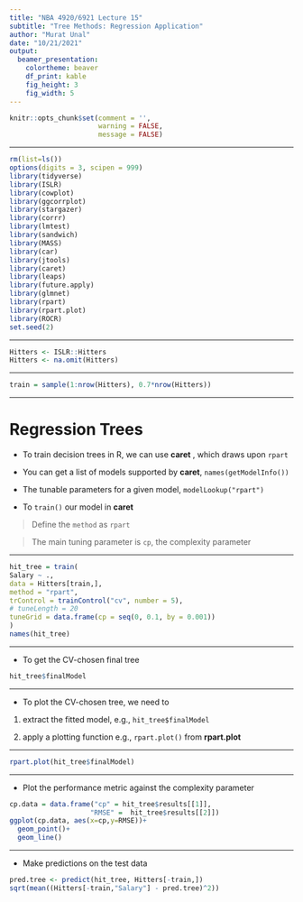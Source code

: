---
title: "NBA 4920/6921 Lecture 15"
subtitle: "Tree Methods: Regression Application" 
author: "Murat Unal"
date: "10/21/2021"
output: 
  beamer_presentation:
    colortheme: beaver
    df_print: kable
    fig_height: 3
    fig_width: 5
---

```{r setup, include=FALSE}
knitr::opts_chunk$set(comment = '', 
                      warning = FALSE, 
                      message = FALSE)
```

------------------------------------------------------------------------

```{r message=FALSE, warning=FALSE}
rm(list=ls())
options(digits = 3, scipen = 999)
library(tidyverse)
library(ISLR)
library(cowplot)
library(ggcorrplot)
library(stargazer)
library(corrr)
library(lmtest)
library(sandwich)
library(MASS)
library(car)
library(jtools)
library(caret)
library(leaps)
library(future.apply)
library(glmnet)
library(rpart)
library(rpart.plot)
library(ROCR)
set.seed(2)
```

***
```{r}
Hitters <- ISLR::Hitters
Hitters <- na.omit(Hitters)
```

***
```{r}
train = sample(1:nrow(Hitters), 0.7*nrow(Hitters))

```

***
# Regression Trees

- To train decision trees in R, we can use __caret__ , which draws upon `rpart`

- You can get a list of models supported by __caret__,  `names(getModelInfo())`

- The tunable parameters for a given model, `modelLookup("rpart")`

- To `train()` our model in __caret__

> Define the `method` as `rpart`

> The main tuning parameter is `cp`, the complexity parameter



***
```{r}
hit_tree = train(
Salary ~ .,
data = Hitters[train,],
method = "rpart",
trControl = trainControl("cv", number = 5),
# tuneLength = 20
tuneGrid = data.frame(cp = seq(0, 0.1, by = 0.001))
)
names(hit_tree)
```
***
- To get the CV-chosen final tree

```{r}
hit_tree$finalModel

```


***
- To plot the CV-chosen tree, we need to

1. extract the fitted model, e.g., `hit_tree$finalModel`

2. apply a plotting function e.g., `rpart.plot()` from __rpart.plot__


***
```{r}
rpart.plot(hit_tree$finalModel)
```

***
- Plot the performance metric against the complexity parameter

```{r}
cp.data = data.frame("cp" = hit_tree$results[[1]],
                    "RMSE" =  hit_tree$results[[2]])
ggplot(cp.data, aes(x=cp,y=RMSE))+
  geom_point()+
  geom_line()
```

***
- Make predictions on the test data
```{r}
pred.tree <- predict(hit_tree, Hitters[-train,])
sqrt(mean((Hitters[-train,"Salary"] - pred.tree)^2))
```

